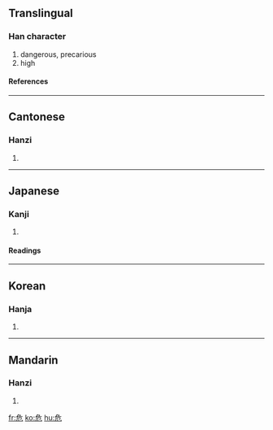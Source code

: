 ==Translingual==
===Han character===
{{Han char|rad=卩|as=04|sn=6|four=2721<sub>2</sub>|canj=弓一尸山 (NMSU)}}
# dangerous, precarious
# high

====References====
{{Han ref|kx=0159.120|dkj=02849|dj=0364.010|hdz=10312.030|uh=5371|ud=21361|bh=A64D|bd=42573}}

----
==Cantonese==
===Hanzi===
{{yue-hanzi|jyut=|y=ngai4}}
# {{defn|Cantonese}}
----
== Japanese ==
===Kanji===
{{ja-kanji|grade=|rs=卩04}}
# {{defn|Japanese}} 
====Readings====
{{ja-readings|on=[[き]] ([[ki]])|kun=[[あやうい]] ([[危うい]], [[ayaui]]), [[あぶない]] ([[危ない]], [[abunai]]), [[あやぶむ]] ([[危ぶむ]], [[ayabumu]])}}

----
==Korean==
===Hanja===
{{ko-hanja|hangeul=위|rv=wi|mr=wi}}
# {{defn|Korean}}
----
==Mandarin==
===Hanzi===
{{cmn-hanzi|pin=[[wēi]] (wei1)|wg=wei<sup>1</sup>}}
# {{defn|Mandarin}}


[[fr:危]]
[[ko:危]]
[[hu:危]]